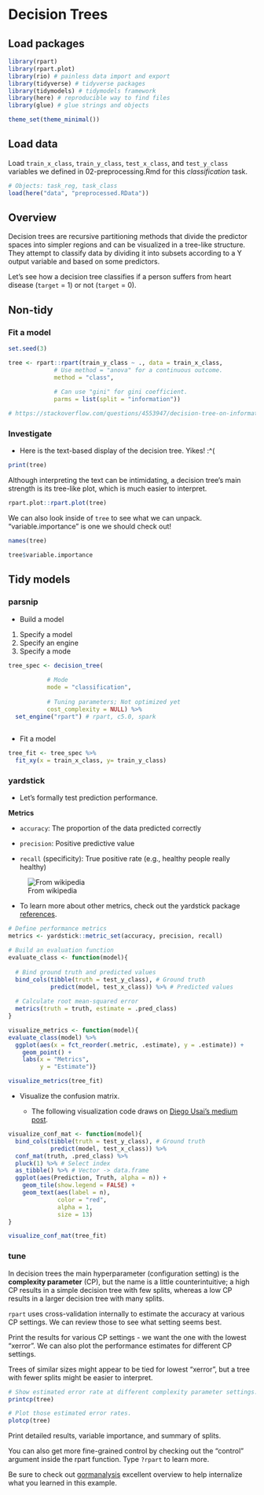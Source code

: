 
# Decision Trees

## Load packages

```r

library(rpart)
library(rpart.plot)
library(rio) # painless data import and export
library(tidyverse) # tidyverse packages 
library(tidymodels) # tidymodels framework 
library(here) # reproducible way to find files 
library(glue) # glue strings and objects 

theme_set(theme_minimal())

```

## Load data 

Load `train_x_class`, `train_y_class`, `test_x_class`, and `test_y_class` variables we defined in 02-preprocessing.Rmd for this *classification* task. 

```r
# Objects: task_reg, task_class
load(here("data", "preprocessed.RData"))
```

## Overview

Decision trees are recursive partitioning methods that divide the predictor spaces into simpler regions and can be visualized in a tree-like structure. They attempt to classify data by dividing it into subsets according to a Y output variable and based on some predictors.  

Let's see how a decision tree classifies if a person suffers from heart disease (`target` = 1) or not (`target` = 0).

## Non-tidy

### Fit a model 

```r

set.seed(3)

tree <- rpart::rpart(train_y_class ~ ., data = train_x_class,
             # Use method = "anova" for a continuous outcome.
             method = "class",
             
             # Can use "gini" for gini coefficient.
             parms = list(split = "information")) 

# https://stackoverflow.com/questions/4553947/decision-tree-on-information-gain

```

### Investigate 

- Here is the text-based display of the decision tree. Yikes!  :^( 

```r

print(tree)

```

Although interpreting the text can be intimidating, a decision tree's main strength is its tree-like plot, which is much easier to interpret.

```r
rpart.plot::rpart.plot(tree) 
```

We can also look inside of `tree` to see what we can unpack. "variable.importance" is one we should check out! 

```r

names(tree)

tree$variable.importance

```
## Tidy models 

### parsnip 

- Build a model 

1. Specify a model 
2. Specify an engine 
3. Specify a mode 

```r

tree_spec <- decision_tree(
  
           # Mode 
           mode = "classification",
           
           # Tuning parameters; Not optimized yet  
           cost_complexity = NULL) %>%
  set_engine("rpart") # rpart, c5.0, spark 
  
```

- Fit a model

```r

tree_fit <- tree_spec %>%
  fit_xy(x = train_x_class, y= train_y_class)

```

### yardstick 

- Let's formally test prediction performance. 

**Metrics**

- `accuracy`: The proportion of the data predicted correctly 

- `precision`: Positive predictive value

- `recall` (specificity): True positive rate (e.g., healthy people really healthy)

![From wikipedia](https://upload.wikimedia.org/wikipedia/commons/thumb/2/26/Precisionrecall.svg/525px-Precisionrecall.svg.png)

- To learn more about other metrics, check out the yardstick package [references](https://yardstick.tidymodels.org/reference/index.html). 

```r

# Define performance metrics 
metrics <- yardstick::metric_set(accuracy, precision, recall)

# Build an evaluation function 
evaluate_class <- function(model){
  
  # Bind ground truth and predicted values  
  bind_cols(tibble(truth = test_y_class), # Ground truth 
            predict(model, test_x_class)) %>% # Predicted values 
    
  # Calculate root mean-squared error
  metrics(truth = truth, estimate = .pred_class) 
}

```

```r

visualize_metrics <- function(model){
evaluate_class(model) %>%
  ggplot(aes(x = fct_reorder(.metric, .estimate), y = .estimate)) +
    geom_point() +
    labs(x = "Metrics",
         y = "Estimate")}

visualize_metrics(tree_fit)

```
- Visualize the confusion matrix. 

  - The following visualization code draws on [Diego Usai's medium post](https://towardsdatascience.com/modelling-with-tidymodels-and-parsnip-bae2c01c131c).
  
```r

visualize_conf_mat <- function(model){
  bind_cols(tibble(truth = test_y_class), # Ground truth 
            predict(model, test_x_class)) %>%
  conf_mat(truth, .pred_class) %>%
  pluck(1) %>% # Select index 
  as_tibble() %>% # Vector -> data.frame 
  ggplot(aes(Prediction, Truth, alpha = n)) +
    geom_tile(show.legend = FALSE) +
    geom_text(aes(label = n), 
              color = "red", 
              alpha = 1, 
              size = 13)
}

visualize_conf_mat(tree_fit)

```

### tune 

In decision trees the main hyperparameter (configuration setting) is the **complexity parameter** (CP), but the name is a little counterintuitive; a high CP results in a simple decision tree with few splits, whereas a low CP results in a larger decision tree with many splits.  

`rpart` uses cross-validation internally to estimate the accuracy at various CP settings. We can review those to see what setting seems best.  

Print the results for various CP settings - we want the one with the lowest "xerror". We can also plot the performance estimates for different CP settings. 

Trees of similar sizes might appear to be tied for lowest "xerror", but a tree with fewer splits might be easier to interpret. 

```r
# Show estimated error rate at different complexity parameter settings.
printcp(tree)

# Plot those estimated error rates.
plotcp(tree)

```

Print detailed results, variable importance, and summary of splits.

You can also get more fine-grained control by checking out the "control" argument inside the rpart function. Type `?rpart` to learn more.  

Be sure to check out [gormanalysis](https://www.gormanalysis.com/blog/decision-trees-in-r-using-rpart/) excellent overview to help internalize what you learned in this example. 